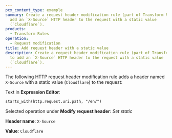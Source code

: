 ```yaml
---
pcx_content_type: example
summary: Create a request header modification rule (part of Transform Rules) to
  add an `X-Source` HTTP header to the request with a static value
  (`Cloudflare`).
products:
  - Transform Rules
operation:
  - Request modification
title: Add request header with a static value
description: Create a request header modification rule (part of Transform Rules)
  to add an `X-Source` HTTP header to the request with a static value
  (`Cloudflare`).
---
```



The following HTTP request header modification rule adds a header named `X-Source` with a static value (`Cloudflare`) to the request:

<Example>

Text in **Expression Editor**:

```txt
starts_with(http.request.uri.path, "/en/")
```

Selected operation under **Modify request header**: _Set static_

**Header name**: `X-Source`

**Value**: `Cloudflare`

</Example>
